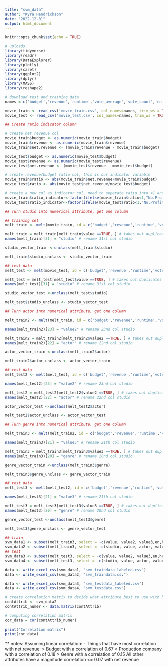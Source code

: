 ---
title: "svm_data"
author: "Kyra Hendrickson"
date: "2022-12-01"
output: html_document
---

```{r setup, include=FALSE}
knitr::opts_chunk$set(echo = TRUE)
```


```{r} 
# uploads
library(tidyverse)
library(readr)
library(DataExplorer)
library(plotly)
library(caret)
library(ggplot2)
library(dplyr)
library(MASS) 
library(reshape2) 
```

```{r}
# download test and training data
names = c('budget','revenue','runtime','vote_average','vote_count','en','hu','fr','ru','es','Action','Comedy','Drama','Romance','Thriller','Dwayne.Johnson','Samuel.L..Jackson','Tom.Hanks','Johnny.Depp','Harrison.Ford','Denzel.Washington',	'Morgan.Freeman',	'Robert.De.Niro',	'Bruce.Willis',	'Meryl.Streep',	'Robert.Downey.Jr.',	'Tom.Cruise',	'Warner.Bros',	'Universal',	'X20th.Century.Fox',	'Paramount',	'Columbia' ,	'Pixar',	'Marvel', 	'Walt.Disney')

movie_train <- read_csv('movie_train.csv', col_names=names, trim_ws = TRUE, show_col_types = FALSE)[-c(1), ]
movie_test <- read_csv('movie_test.csv', col_names=names, trim_ws = TRUE, show_col_types = FALSE)[-c(1), ]
```

```{r}
## Create ratio indicator column

# create net revenue col
movie_train$budget <- as.numeric(movie_train$budget)
movie_train$revenue <- as.numeric(movie_train$revenue)
movie_train$net.revenue <- (movie_train$revenue - movie_train$budget)

movie_test$budget <- as.numeric(movie_test$budget)
movie_test$revenue <- as.numeric(movie_test$revenue)
movie_test$net.revenue <- (movie_test$revenue - movie_test$budget)

# create revenue/budget ratio col, this is our indicator variable
movie_train$ratio <- abs(movie_train$net.revenue/movie_train$budget)
movie_test$ratio <- abs(movie_test$net.revenue/movie_test$budget)

# create a new col as indicator col, need to seperate ratio into <1 and >1
movie_train$ratio_indicator<-factor(ifelse(movie_train$ratio<1,"No.Profit","Profit"))
movie_test$ratio_indicator<-factor(ifelse(movie_test$ratio<1,"No.Profit","Profit"))
```

```{r}
## Turn studio into numerical attribute, get one column 

## training set
melt_train <- melt(movie_train, id = c('budget','revenue','runtime','vote_average','vote_count','en','hu','fr','ru','es','Action','Comedy','Drama','Romance','Thriller','Dwayne.Johnson','Samuel.L..Jackson','Tom.Hanks','Johnny.Depp','Harrison.Ford','Denzel.Washington',	'Morgan.Freeman',	'Robert.De.Niro',	'Bruce.Willis',	'Meryl.Streep',	'Robert.Downey.Jr.',	'Tom.Cruise','net.revenue','ratio','ratio_indicator')) 

melt_train = melt_train[melt_train$value ==TRUE, ] # takes out duplicates by getting rid of all the FALSE values
names(melt_train)[31] = "studio" # rename 31st col studio

studio_vector_train <-unclass(melt_train$studio)

melt_train$studio_unclass <- studio_vector_train

## test data
melt_test <- melt(movie_test, id = c('budget','revenue','runtime','vote_average','vote_count','en','hu','fr','ru','es','Action','Comedy','Drama','Romance','Thriller','Dwayne.Johnson','Samuel.L..Jackson','Tom.Hanks','Johnny.Depp','Harrison.Ford','Denzel.Washington',	'Morgan.Freeman',	'Robert.De.Niro',	'Bruce.Willis',	'Meryl.Streep',	'Robert.Downey.Jr.',	'Tom.Cruise','net.revenue','ratio','ratio_indicator')) 

melt_test = melt_test[melt_test$value ==TRUE, ] # takes out duplicates by getting rid of all the FALSE values
names(melt_test)[31] = "studio" # rename 31st col studio

studio_vector_test <-unclass(melt_test$studio)

melt_test$studio_unclass <- studio_vector_test
```

```{r}
## Turn actor into numerical attribute, get one column 

melt_train2 <- melt(melt_train, id = c('budget','revenue','runtime','vote_average','vote_count','en','hu','fr','ru','es','Action','Comedy','Drama','Romance','Thriller','net.revenue','ratio','ratio_indicator','studio','value','studio_unclass')) 

names(melt_train2)[23] = "value2" # rename 23nd col studio

melt_train2 = melt_train2[melt_train2$value2 ==TRUE, ] # takes out duplicates by getting rid of all the FALSE values
names(melt_train2)[22] = "actor" # rename 22nd col studio

actor_vector_train <-unclass(melt_train2$actor)

melt_train2$actor_unclass <- actor_vector_train

## test data
melt_test2 <- melt(melt_test, id = c('budget','revenue','runtime','vote_average','vote_count','en','hu','fr','ru','es','Action','Comedy','Drama','Romance','Thriller','net.revenue','ratio','ratio_indicator','studio','value','studio_unclass')) 

names(melt_test2)[23] = "value2" # rename 23nd col studio

melt_test2 = melt_test2[melt_test2$value2 ==TRUE, ] # takes out duplicates by getting rid of all the FALSE values
names(melt_test2)[22] = "actor" # rename 22nd col studio

actor_vector_test <-unclass(melt_test2$actor)

melt_test2$actor_unclass <- actor_vector_test
```

```{r}
## Turn genre into numerical attribute, get one column 

melt_train3 <- melt(melt_train2, id = c('budget','revenue','runtime','vote_average','vote_count','en','hu','fr','ru','es','net.revenue','ratio','ratio_indicator','studio','value','studio_unclass','actor','value2','actor_unclass')) 

names(melt_train3)[21] = "value3" # rename 21th col studio

melt_train3 = melt_train3[melt_train3$value3 ==TRUE, ] # takes out duplicates by getting rid of all the FALSE values
names(melt_train3)[20] = "genre" # rename 20nd col studio

genre_vector_train <-unclass(melt_train3$genre)

melt_train3$genre_unclass <- genre_vector_train

## test data
melt_test3 <- melt(melt_test2, id = c('budget','revenue','runtime','vote_average','vote_count','en','hu','fr','ru','es','net.revenue','ratio','ratio_indicator','studio','value','studio_unclass','actor','value2','actor_unclass')) 

names(melt_test3)[21] = "value3" # rename 21th col studio

melt_test3 = melt_test3[melt_test3$value3 ==TRUE, ] # takes out duplicates by getting rid of all the FALSE values
names(melt_test3)[20] = "genre" # rename 20nd col studio

genre_vector_test <-unclass(melt_test3$genre)

melt_test3$genre_unclass <- genre_vector_test
```



```{r}
## train
svm_data1 <- subset(melt_train3, select = -c(value, value2, value3,en,hu,fr,es,ru))
svm_data2 <- subset(melt_train3, select = -c(studio, value, actor, value2, genre, value3,en,hu,fr,es,ru))
## test
svm_data3 <- subset(melt_test3, select = -c(value, value2, value3,en,hu,fr,es,ru))
svm_data4 <- subset(melt_test3, select = -c(studio, value, actor, value2, genre, value3,en,hu,fr,es,ru))
```


```{r}

data <- write_excel_csv(svm_data1, "svm_traindata_labeled.csv")
data <- write_excel_csv(svm_data2, "svm_traindata.csv")

data <- write_excel_csv(svm_data3, "svm_testdata_labeled.csv")
data <- write_excel_csv(svm_data4, "svm_testdata.csv")
```



```{r}
# create correlation matrix to decide what attribute best to use with budget
contAttrib <- svm_data2
contAttrib_numer <- data.matrix(contAttrib)

# computing correlation matrix
cor_data = cor(contAttrib_numer)
 
print("Correlation matrix")
print(cor_data)
```
** notes: 
Assuming linear correlation:
- Things that have most correlation with net.revenue:
  > Budget with a correlation of 0.67
  > Production company with a correlation of 0.18
  > Genre with a correlation of 0.15
All other attributes have a magnitude correlation <= 0.07 with net revenue


